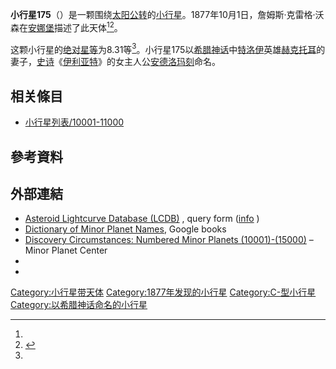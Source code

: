 {{Infobox planet
 | minorplanet     = yes
 | name            = 175 Andromache
 | background      = #D6D6D6
 | image = 
 | image_size      = 
 | caption         =
 | discovery_ref   =  <ref name="MPC-object" />
 | discoverer      = [[詹姆斯·克雷格·沃森|詹姆斯·克雷格·沃森]]
 | discovery_site  = [[安娜堡|安娜堡]]
 | discovered      = 1877年10月1日
 | mpc_name        = 175 Andromache
 | alt_names       = (175) 
   Andromache 
    = 1893 KA  = 1895 XB  = 1946 MB  = 1946 OD
 | pronounced      = 
 | named_after     = <ref name="MPC-object" />
 | mp_category     = [[主帶小行星|主帶小行星]] <ref name="MPC-object" /><ref name="jpldata" />
 | orbit_ref       = <ref name="a">[http://ssd.jpl.nasa.gov/sbdb.cgi?sstr=175 175] {{Wayback|url=http://ssd.jpl.nasa.gov/sbdb.cgi?sstr=175 |date=20160129025135 }}，小行星數據庫瀏覽器（JPL Small-Body Database Browser）－[[美国国家航空航天局|美国国家航空航天局]]喷气推进实验室</ref>
 | epoch           = 2018-03-23.0（[[儒略日|JD]] 2458200.5）
 | uncertainty     = 0
 | observation_arc = 
 | aphelion = {{convert|3.925|AU|km|3|abbr=on|lk=out}}
 | perihelion      = {{convert|2.4424545|AU|km|3|abbr=on}}
 | semimajor       = 3.1835412
 | eccentricity    = 0.2327869
 | period          = 5.68[[儒略年|yr]]
 | mean_anomaly    = 139.90298[[度|°]]
 | mean_motion     = {{Deg2DMS|0.17351540|sup=ms}} / day
 | inclination     = 3.21835
 | asc_node        = 21.34438°
 | arg_peri        = 320.28474
 | mean_diameter   = 
 | rotation        = 
 | albedo          =
 | spectral_type   =
 | abs_magnitude   = 8.31<ref name="jpldata" />
}}
'''小行星175'''（{{lang-en|175 Andromache}}）是一颗围绕[[太阳|太阳]][[公转|公转]]的[[小行星|小行星]]。1877年10月1日，詹姆斯·克雷格·沃森在[[安娜堡|安娜堡]]描述了此天体<ref name="a" /><ref>{{cite news|title=小行星列表|url=http://cfa-www.harvard.edu/iau/lists/NumberedMPs.txt|accessdate=2018-10-19|newspaper=哈佛大学|archive-date=2008-05-17|archive-url=https://web.archive.org/web/20080517010638/http://cfa-www.harvard.edu/iau/lists/NumberedMPs.txt|dead-url=no}}</ref>。

这颗小行星的[[绝对星等|绝对星等]]为8.31等<ref name="a" />。小行星175以[[希腊神话|希腊神话]]中[[特洛伊|特洛伊]]英雄[[赫克托耳|赫克托耳]]的妻子，[[史诗|史诗]]《[[伊利亚特|伊利亚特]]》的女主人公[[安德洛玛刻|安德洛玛刻]]命名。

== 相关條目 ==
*[[小行星列表/10001-11000|小行星列表/10001-11000]]

== 參考資料 ==
{{reflist|refs=

<ref name="jpldata">{{cite web
 |type         = 2018-01-26 last obs.
 |title        = JPL Small-Body Database Browser:175 Andromache-(175)    Andromache     = 1893 KA  = 1895 XB  = 1946 MB  = 1946 OD
 |url          = https://ssd.jpl.nasa.gov/sbdb.cgi?sstr=175
 |publisher    = [[Jet_Propulsion_Laboratory|Jet Propulsion Laboratory]]
 |accessdate   = 28 March 2018
 |archive-date = 2012-03-09
 |archive-url  = https://www.webcitation.org/662F8WLcy?url=https://ssd.jpl.nasa.gov/sbdb.cgi?sstr=175
 |dead-url     = no
}}</ref>

<ref name="MPC-object">{{cite web
  |title      = 175 Andromache
  |work      = Minor Planet Center
  |url      = https://www.minorplanetcenter.net/db_search/show_object?object_id=175
  |accessdate      = 28 March 2018
  |archive-date      = 2016-03-04
  |archive-url      = https://web.archive.org/web/20160304101708/http://minorplanetcenter.net/db_search/show_object?object_id=175
  |dead-url      = no
  }}</ref>

}}

==  外部連結 ==
* [http://www.minorplanet.info/PHP/lcdbsummaryquery.php Asteroid Lightcurve Database (LCDB)] {{Wayback|url=http://www.minorplanet.info/PHP/lcdbsummaryquery.php |date=20171210173955 }}, query form ([http://www.minorplanet.info/lightcurvedatabase.html info] {{Wayback|url=http://www.minorplanet.info/lightcurvedatabase.html |date=20171216050541 }})
* [https://books.google.com/books?id=aeAg1X7afOoC&pg Dictionary of Minor Planet Names], Google books
* [http://www.minorplanetcenter.net/iau/lists/NumberedMPs010001.html Discovery Circumstances: Numbered Minor Planets (10001)-(15000)] {{Wayback|url=http://www.minorplanetcenter.net/iau/lists/NumberedMPs010001.html |date=20180612162317 }} – Minor Planet Center
* {{AstDys|175}}
* {{JPL small body}}

{{Minor Planet Number|[[小行星174|小行星174]]|[[小行星176|小行星176]]}}
{{小天体}}

[[Category:小行星带天体|Category:小行星带天体]]
[[Category:1877年发现的小行星|Category:1877年发现的小行星]]
[[Category:C-型小行星|Category:C-型小行星]]
[[Category:以希腊神话命名的小行星|Category:以希腊神话命名的小行星]]